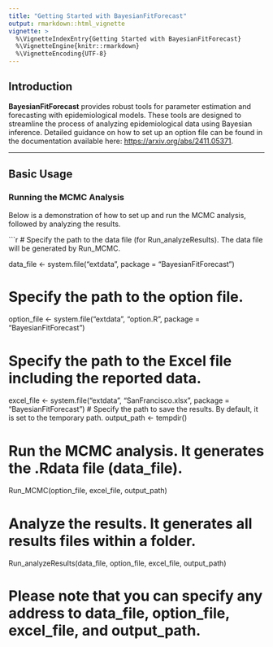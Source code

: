 ---
title: "Getting Started with BayesianFitForecast"
output: rmarkdown::html_vignette
vignette: >
  %\VignetteIndexEntry{Getting Started with BayesianFitForecast}
  %\VignetteEngine{knitr::rmarkdown}
  %\VignetteEncoding{UTF-8}
---

## Introduction

**BayesianFitForecast** provides robust tools for parameter estimation and forecasting with epidemiological models. These tools are designed to streamline the process of analyzing epidemiological data using Bayesian inference. Detailed guidance on how to set up an option file can be found in the documentation available here: [https://arxiv.org/abs/2411.05371](https://arxiv.org/abs/2411.05371).

---

## Basic Usage

### Running the MCMC Analysis

Below is a demonstration of how to set up and run the MCMC analysis, followed by analyzing the results.

```{r, eval=FALSE}
# Specify the path to the data file (for Run_analyzeResults). The data file will be generated by Run_MCMC.

data_file <- system.file("extdata", package = "BayesianFitForecast")

# Specify the path to the option file.
option_file <- system.file("extdata", "option.R", 
                           package = "BayesianFitForecast")

# Specify the path to the Excel file including the reported data.
excel_file <- system.file("extdata", "SanFrancisco.xlsx", 
                          package = "BayesianFitForecast") 
# Specify the path to save the results. By default, it is set to the temporary path. 
output_path <- tempdir()

# Run the MCMC analysis. It generates the .Rdata file (data_file).
Run_MCMC(option_file, excel_file, output_path)

# Analyze the results. It generates all results files within a folder. 
Run_analyzeResults(data_file, option_file, excel_file, output_path)

# Please note that you can specify any address to data_file, option_file, excel_file, and output_path.

